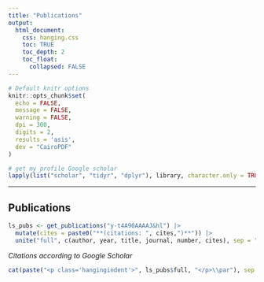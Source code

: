 ```yaml
---
title: "Publications"
output:
  html_document:
    css: hanging.css
    toc: TRUE
    toc_depth: 2
    toc_float:
      collapsed: FALSE
---
```


```r
# Default knitr options
knitr::opts_chunk$set(
  echo = FALSE, 
  message = FALSE,
  warning = FALSE,
  dpi = 300, 
  digits = 2,
  results = 'asis',
  dev = "CairoPDF"
)
```


```r
# get my profile Google scholar
lapply(list("scholar", "tidyr", "dplyr"), library, character.only = TRUE) 
```

------

## Publications


```r
ls_pubs <- get_publications("y-t4A90AAAAJ&hl") |> 
  mutate(cites = paste0("**(citations: ", cites,")**")) |> 
  unite("full", c(author, year, title, journal, number, cites), sep = ", ")
```




*Citations according to Google Scholar*


```r
cat(paste("<p class='hangingindent'>", ls_pubs$full, "</p>\\par"), sep = '\n')
```


